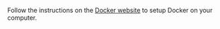 

Follow the instructions on the [Docker website](https://docs.docker.com/get-docker/) to setup Docker on your computer.

<!--- © Aven LLC and Aven Contributors. Licensed under Creative Commons BY-NC-SA 4.0 https://creativecommons.org/licenses/by-nc-sa/4.0/ -->
